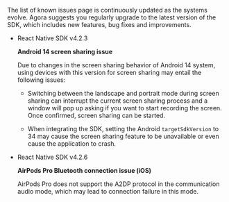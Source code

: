 <PlatformWrapper platform="react-native">

The list of known issues page is continuously updated as the systems evolve. Agora suggests you regularly upgrade to the latest version of the SDK, which includes new features, bug fixes and improvements.


- React Native SDK v4.2.3

    **Android 14 screen sharing issue**

    Due to changes in the screen sharing behavior of Android 14 system, using devices with this version for screen sharing may entail the following issues:

    - Switching between the landscape and portrait mode during screen sharing can interrupt the current screen sharing process and a window will pop up asking if you want to start recording the screen. Once confirmed, screen sharing can be started.

    - When integrating the SDK, setting the Android `targetSdkVersion` to 34 may cause the screen sharing feature to be unavailable or even cause the application to crash.

- React Native SDK v4.2.6

    **AirPods Pro Bluetooth connection issue (iOS)**

    AirPods Pro does not support the A2DP protocol in the communication audio mode, which may lead to connection failure in this mode.

</PlatformWrapper>
